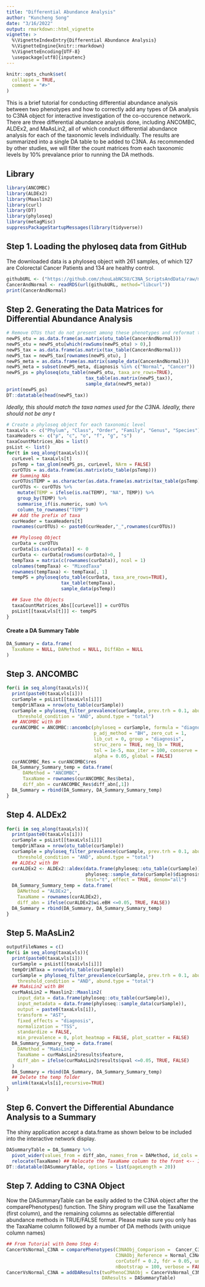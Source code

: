 ```yaml
---
title: "Differential Abundance Analysis"
author: "Kuncheng Song"
date: "3/16/2022"
output: rmarkdown::html_vignette
vignette: >
  %\VignetteIndexEntry{Differential Abundance Analysis}
  %\VignetteEngine{knitr::rmarkdown}
  %\VignetteEncoding{UTF-8}
  \usepackage[utf8]{inputenc}
---
```


```r
knitr::opts_chunk$set(
  collapse = TRUE,
  comment = "#>"
)
```

This is a brief tutorial for conducting differential abundance analysis between two phenotypes and how to correctly add any types of DA analysis to C3NA object for interactive investigation of the co-occurence network. There are three differential abundance analysis done, including ANCOMBC, ALDEx2, and MaAsLin2, all of which conduct differential abundance analysis for each of the taxonomic levels individually. The results are summarized into a single DA table to be added to C3NA. As recommended by other studies, we will filter the count matrices from each taxonomic levels by 10% prevalance prior to running the DA methods. 

## Library
```r
library(ANCOMBC)
library(ALDEx2)
library(Maaslin2)
library(curl)
library(DT)
library(phyloseq)
library(metagMisc)
suppressPackageStartupMessages(library(tidyverse))
```

## Step 1. Loading the phyloseq data from GitHub
The downloaded data is a phyloseq object with 261 samples, of which 127 are Colorectal Cancer Patients and 134 are healthy control. 
```r
githubURL <- ("https://github.com/zhouLabNCSU/C3NA_ScriptsAndData/raw/main/RPackageTutorialData/Post-initiateC3NA/cancer_dada2_CancerAndNormal.rds")
CancerAndNormal <- readRDS(url(githubURL, method="libcurl"))
print(CancerAndNormal)
```

## Step 2. Generating the Data Matrices for Differential Abundance Analysis
```r
# Remove OTUs that do not present among these phenotypes and reformat the data
newPS_otu = as.data.frame(as.matrix(otu_table(CancerAndNormal)))
newPS_otu = newPS_otu[which(rowSums(newPS_otu) > 0),]
newPS_tax = as.data.frame(as.matrix(tax_table(CancerAndNormal)))
newPS_tax = newPS_tax[rownames(newPS_otu), ]
newPS_meta = as.data.frame(as.matrix(sample_data(CancerAndNormal)))
newPS_meta = subset(newPS_meta, diagnosis %in% c("Normal", "Cancer"))
newPS_ps = phyloseq(otu_table(newPS_otu, taxa_are_rows=TRUE),
                             tax_table(as.matrix(newPS_tax)),
                             sample_data(newPS_meta))
print(newPS_ps)
DT::datatable(head(newPS_tax))
```
*Ideally, this should match the taxa names used for the C3NA. Ideally, there should not be any t*

```r
# Create a phyloseq object for each taxonomic level
taxaLvls <- c("Phylum", "Class", "Order", "Family", "Genus", "Species")
taxaHeaders <- c("p", "c", "o", "f", "g", "s")
taxaCountMatrices_Abs = list()
psList <- list()
for(t in seq_along(taxaLvls)){
  curLevel = taxaLvls[t]
  psTemp = tax_glom(newPS_ps, curLevel, NArm = FALSE)
  curOTUs = as.data.frame(as.matrix(otu_table(psTemp)))
  ## Summing NAs
  curOTUs$TEMP = as.character(as.data.frame(as.matrix(tax_table(psTemp)))[, curLevel])
  curOTUs <- curOTUs %>%
    mutate(TEMP = ifelse(is.na(TEMP), "NA", TEMP)) %>%
    group_by(TEMP) %>%
    summarise_if(is.numeric, sum) %>%
    column_to_rownames("TEMP")
  ## Add the prefix of taxa
  curHeader = taxaHeaders[t]
  rownames(curOTUs) <- paste0(curHeader,"_",rownames(curOTUs))

  ## Phyloseq Object
  curData = curOTUs
  curData[is.na(curData)] <- 0
  curData <- curData[rowSums(curData)>0, ]  
  tempTaxa = matrix(c(rownames(curData)), ncol = 1)
  colnames(tempTaxa) <- "MixedTaxa"
  rownames(tempTaxa) <- tempTaxa[, 1]
  tempPS = phyloseq(otu_table(curData, taxa_are_rows=TRUE),
                    tax_table(tempTaxa),
                    sample_data(psTemp))

  ## Save the Objects
  taxaCountMatrices_Abs[[curLevel]] = curOTUs
  psList[[taxaLvls[t]]] <- tempPS
}
```

#### Create a DA Summary Table
```r
DA_Summary = data.frame(
  TaxaName = NULL, DAMethod = NULL, DiffAbn = NULL
)
```

## Step 3. ANCOMBC
```r
for(i in seq_along(taxaLvls)){
  print(paste0(taxaLvls[i]))
  curSample = psList[[taxaLvls[i]]]
  tempOriNTaxa = nrow(otu_table(curSample))
  curSample = phyloseq_filter_prevalence(curSample, prev.trh = 0.1, abund.trh = NULL,
  	threshold_condition = "AND", abund.type = "total")
  ## ANCOMBC with BH
  curANCOMBC = ANCOMBC::ancombc(phyloseq = curSample, formula = "diagnosis",
                                p_adj_method = "BH", zero_cut = 1, 
                                lib_cut = 0, group = "diagnosis",
                                struc_zero = TRUE, neg_lb = TRUE, 
                                tol = 1e-5, max_iter = 100, conserve = FALSE, 
                                alpha = 0.05, global = FALSE)
  curANCOMBC_Res = curANCOMBC$res
  DA_Summary_Summary_temp = data.frame(
      DAMethod = "ANCOMBC",
      TaxaName = rownames(curANCOMBC_Res$beta),
      diff_abn = curANCOMBC_Res$diff_abn[,1])
  DA_Summary = rbind(DA_Summary, DA_Summary_Summary_temp)
}
```


## Step 4. ALDEx2
```r
for(i in seq_along(taxaLvls)){
  print(paste0(taxaLvls[i]))
  curSample = psList[[taxaLvls[i]]]
  tempOriNTaxa = nrow(otu_table(curSample))
  curSample = phyloseq_filter_prevalence(curSample, prev.trh = 0.1, abund.trh = NULL,
  	threshold_condition = "AND", abund.type = "total")
  ## ALDEx2 with BH
  curALDEx2 <- ALDEx2::aldex(data.frame(phyloseq::otu_table(curSample)), 
                             phyloseq::sample_data(curSample)$diagnosis, 
                             test="t", effect = TRUE, denom="all")
  DA_Summary_Summary_temp = data.frame(
    DAMethod = "ALDEx2",
    TaxaName = rownames(curALDEx2),
    diff_abn = ifelse(curALDEx2$wi.eBH <=0.05, TRUE, FALSE))
  DA_Summary = rbind(DA_Summary, DA_Summary_Summary_temp)
}
```


## Step 5. MaAsLin2
```r
outputFileNames = c()
for(i in seq_along(taxaLvls)){
  print(paste0(taxaLvls[i]))
  curSample = psList[[taxaLvls[i]]]
  tempOriNTaxa = nrow(otu_table(curSample))
  curSample = phyloseq_filter_prevalence(curSample, prev.trh = 0.1, abund.trh = NULL,
  	threshold_condition = "AND", abund.type = "total")
  ## MaAsLin2 with BH
  curMaAsLin2 = Maaslin2::Maaslin2(
    input_data = data.frame(phyloseq::otu_table(curSample)), 
    input_metadata = data.frame(phyloseq::sample_data(curSample)), 
    output = paste0(taxaLvls[i]), 
    transform = "AST",
    fixed_effects = "diagnosis",
    normalization = "TSS",
    standardize = FALSE,
    min_prevalence = 0, plot_heatmap = FALSE, plot_scatter = FALSE)
  DA_Summary_Summary_temp = data.frame(
    DAMethod = "MaAsLin2",
    TaxaName = curMaAsLin2$results$feature,
    diff_abn = ifelse(curMaAsLin2$results$qval <=0.05, TRUE, FALSE)
  )
  DA_Summary = rbind(DA_Summary, DA_Summary_Summary_temp)
  ## Delete the temp folder 
  unlink(taxaLvls[i],recursive=TRUE)
}
```

## Step 6. Convert the Differential Abundance Analysis to a Summary
The shiny application accept a data.frame as shown below to be included into the interactive network display. 
```r
DASummaryTable = DA_Summary %>%
  pivot_wider(values_from = diff_abn, names_from = DAMethod, id_cols = TaxaName) %>%
  relocate(TaxaName) ## Relocate the TaxaName column to the front <-- Important!
DT::datatable(DASummaryTable, options = list(pageLength = 20))
```

## Step 7. Adding to C3NA Object
Now the DASummaryTable can be easily added to the C3NA object after the comparePhenotypes() function. The Shiny program will use the TaxaName (first column), and the remaining columns as selectable differential abundance methods in TRUE/FALSE format. Please make sure you only has the TaxaName column followed by a number of DA methods (with unique column names)
```r
## From Tutorial with Demo Step 4:
CancerVsNormal_C3NA = comparePhenotypes(C3NAObj_Comparison =  Cancer_C3NA, 
                                        C3NAObj_Reference = Normal_C3NA,
                                        corCutoff = 0.2, fdr = 0.05, unusefulTaxa = NA, 
                                        nBootstrap = 100, verbose = FALSE)
CancerVsNormal_C3NA = addDAResults(twoPhenoC3NAObj = CancerVsNormal_C3NA, 
                                   DAResults = DASummaryTable)
```







